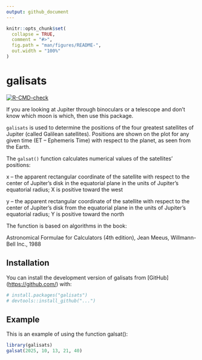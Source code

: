 ```yaml
---
output: github_document
---
```


<!-- README.md is generated from README.Rmd. Please edit that file -->

```r
knitr::opts_chunk$set(
  collapse = TRUE,
  comment = "#>",
  fig.path = "man/figures/README-",
  out.width = "100%"
)
```

# galisats

<!-- badges: start -->

[![R-CMD-check](https://github.com/LechJaszowski/galilean_satellites/actions/workflows/R-CMD-check.yaml/badge.svg)](https://github.com/LechJaszowski/galilean_satellites/actions/workflows/R-CMD-check.yaml)
<!-- badges: end -->

If you are looking at Jupiter through binoculars or a telescope and don't know which moon is which, then use this package.

`galisats` is used to determine the positions of the four greatest satellites of Jupiter (called Galilean satellites). Positions are shown on the plot for any given time (ET – Ephemeris Time) with respect to the planet, as seen from the Earth.

The `galsat()` function calculates numerical values of the satellites’ positions:

x – the apparent rectangular coordinate of the satellite with respect to the center of Jupiter’s disk in the equatorial plane in the units of Jupiter’s equatorial radius; X is positive toward the west

y – the apparent rectangular coordinate of the satellite with respect to the center of Jupiter’s disk from the equatorial plane in the units of Jupiter’s equatorial radius; Y is positive toward the north

The function is based on algorithms in the book:

Astronomical Formulae for Calculators (4th edition), Jean Meeus, Willmann-Bell Inc., 1988

## Installation

You can install the development version of galisats from [GitHub] (<https://github.com/>) with:

``` r
# install.packages("galisats")
# devtools::install_github("...")
```

## Example

This is an example of using the function galsat():

```r
library(galisats)
galsat(2025, 10, 13, 21, 40)
```
